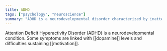 ```yaml
---
title: ADHD
tags: ["psychology", "neuroscience"]
summary: "ADHD is a neurodevelopmental disorder characterized by inattention, impulsivity, and hyperactivity."
---
```


Attention Deficit Hyperactivity Disorder (ADHD) is a neurodevelopmental condition. Some symptoms are linked with [[dopamine]] levels and difficulties sustaining [[motivation]].
